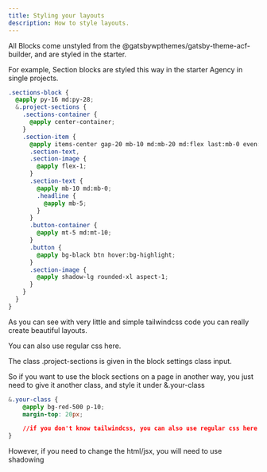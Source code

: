 ```yaml
---
title: Styling your layouts
description: How to style layouts.
---
```

All Blocks come unstyled from the @gatsbywpthemes/gatsby-theme-acf-builder, and are styled in the starter.

For example, Section blocks are styled this way in the starter Agency in single projects.

``` css title=src/styles/acfBlocks/sections-block.css
.sections-block {
  @apply py-16 md:py-28;
  &.project-sections {
    .sections-container {
      @apply center-container;
    }
    .section-item {
      @apply items-center gap-20 mb-10 md:mb-20 md:flex last:mb-0 even:flex-row-reverse;
      .section-text,
      .section-image {
        @apply flex-1;
      }
      .section-text {
        @apply mb-10 md:mb-0;
        .headline {
          @apply mb-5;
        }
      }
      .button-container {
        @apply mt-5 md:mt-10;
      }
      .button {
        @apply bg-black btn hover:bg-highlight;
      }
      .section-image {
        @apply shadow-lg rounded-xl aspect-1;
      }
    }
  }
}
```
As you can see with very little and simple tailwindcss code you can really create beautiful layouts.

You can also use regular css here.

The class .project-sections is given in the block settings class input.

So if you want to use the block sections on a page in another way, you just need to give it another class, and style it under &.your-class
``` css
&.your-class {
    @apply bg-red-500 p-10;
    margin-top: 20px;

    //if you don't know tailwindcss, you can also use regular css here
}
```

However, if you need to change the html/jsx, you will need to use shadowing